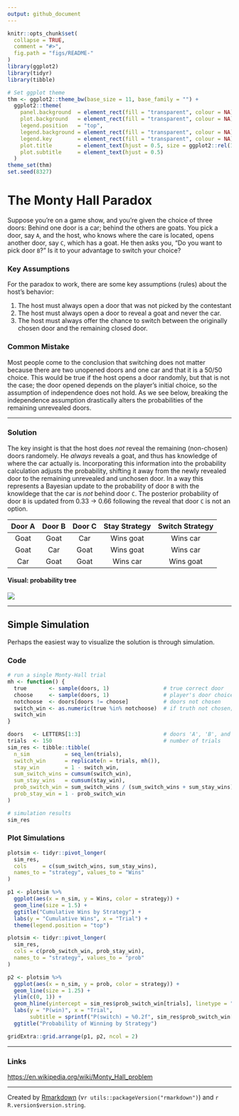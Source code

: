 ```yaml
---
output: github_document
---
```


<!-- README.md is generated from README.Rmd. Please edit that file -->

```r
knitr::opts_chunk$set(
  collapse = TRUE,
  comment = "#>",
  fig.path = "figs/README-"
)
library(ggplot2)
library(tidyr)
library(tibble)

# Set ggplot theme
thm <- ggplot2::theme_bw(base_size = 11, base_family = "") +
  ggplot2::theme(
    panel.background  = element_rect(fill = "transparent", colour = NA),
    plot.background   = element_rect(fill = "transparent", colour = NA),
    legend.position   = "top",
    legend.background = element_rect(fill = "transparent", colour = NA),
    legend.key        = element_rect(fill = "transparent", colour = NA),
    plot.title        = element_text(hjust = 0.5, size = ggplot2::rel(1.5)),
    plot.subtitle     = element_text(hjust = 0.5)
  )
theme_set(thm)
set.seed(8327)
```

<!--
### [stufield.github.io/COVID-19](https://stufield.github.io/COVID-19)
-->

# The Monty Hall Paradox

Suppose you're on a game show, and you're given the choice of three doors: 
Behind one door is a car; behind the others are goats. You pick a door, say 
`A`, and the host, who knows where the care is located, opens another door,
say `C`, which has a goat. He then asks you, 
"Do you want to pick door `B`?" Is it to your advantage to switch your choice?

### Key Assumptions
For the paradox to work, there are some key assumptions (rules) about the
host's behavior:

1. The host must always open a door that was not picked by the contestant
1. The host must always open a door to reveal a goat and never the car.
1. The host must always offer the chance to switch between the originally
   chosen door and the remaining closed door.

### Common Mistake
Most people come to the conclusion that switching does not matter because 
there are two unopened doors and one car and that it is a 50/50 choice.
This would be true if the host opens a door randomly, but that is not the case;
the door opened depends on the player's initial choice, so the assumption of 
independence does not hold. As we see below, breaking the independence
assumption drastically alters the probabilities of the remaining unrevealed 
doors.

--------------


### Solution
The key insight is that the host does *not* reveal the remaining (non-chosen)
doors randomely. He *always* reveals a goat, and thus has knowledge of where
the car actually is. Incorporating this information into the probability
calculation adjusts the probability, shifting it away from the newly revealed 
door to the remaining unrevealed and unchosen door. In a way this represents a 
Bayesian update to the probability of door `B` with the knowldege that
the car is *not* behind door `C`. The posterior probability of door `B`
is updated from 0.33 -> 0.66 following the reveal that door `C` is not
an option.

| Door A | Door B | Door C | Stay Strategy | Switch Strategy |
|:------:|:------:|:------:|:-------------:|:---------------:|
| Goat   | Goat   | Car    | Wins goat     | Wins car        |
| Goat   | Car    | Goat   | Wins goat     | Wins car        |
| Car    | Goat   | Goat   | Wins car      | Wins goat       |


#### Visual: probability tree

![](monty-hall-tree.png)

----------

## Simple Simulation
Perhaps the easiest way to visualize the solution is through simulation.

### Code
```r
# run a single Monty-Hall trial
mh <- function() {
  true       <- sample(doors, 1)                 # true correct door
  choose     <- sample(doors, 1)                 # player's door choice: 1/3
  notchoose  <- doors[doors != choose]           # doors not chosen
  switch_win <- as.numeric(true %in% notchoose)  # if truth not chosen; win by switching
  switch_win
}

doors   <- LETTERS[1:3]                          # doors 'A', 'B', and 'C'
trials  <- 150                                   # number of trials
sim_res <- tibble::tibble(
  n_sim           = seq_len(trials),
  switch_win      = replicate(n = trials, mh()),
  stay_win        = 1 - switch_win,
  sum_switch_wins = cumsum(switch_win),
  sum_stay_wins   = cumsum(stay_win),
  prob_switch_win = sum_switch_wins / (sum_switch_wins + sum_stay_wins),
  prob_stay_win = 1 - prob_switch_win
)

# simulation results
sim_res
```

### Plot Simulations
```r
plotsim <- tidyr::pivot_longer(
  sim_res,
  cols     = c(sum_switch_wins, sum_stay_wins),
  names_to = "strategy", values_to = "Wins"
)

p1 <- plotsim %>%
  ggplot(aes(x = n_sim, y = Wins, color = strategy)) +
  geom_line(size = 1.5) +
  ggtitle("Cumulative Wins by Strategy") +
  labs(y = "Cumulative Wins", x = "Trial") +
  theme(legend.position = "top")

plotsim <- tidyr::pivot_longer(
  sim_res,
  cols = c(prob_switch_win, prob_stay_win),
  names_to = "strategy", values_to = "prob"
)

p2 <- plotsim %>%
  ggplot(aes(x = n_sim, y = prob, color = strategy)) +
  geom_line(size = 1.25) +
  ylim(c(0, 1)) +
  geom_hline(yintercept = sim_res$prob_switch_win[trials], linetype = "dashed") +
  labs(y = "P(win)", x = "Trial",
       subtitle = sprintf("P(switch) = %0.2f", sim_res$prob_switch_win[trials])) +
  ggtitle("Probability of Winning by Strategy")

gridExtra::grid.arrange(p1, p2, ncol = 2)
```

-------------

### Links

[https://en.wikipedia.org/wiki/Monty_Hall_problem](https://en.wikipedia.org/wiki/Monty_Hall_problem)


-------------


Created by [Rmarkdown](https://github.com/rstudio/rmarkdown)
(v`r utils::packageVersion("rmarkdown")`) and `r R.version$version.string`.
